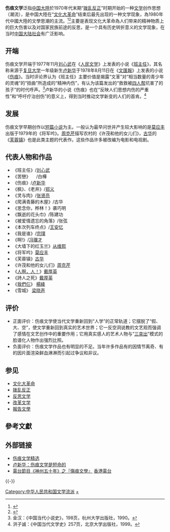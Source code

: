 '''伤痕文学'''泛指[[中国大陸|中国大陸]]於1970年代末期“[[拨乱反正|拨乱反正]]”时期开始的一种[[文学|文学]]创作思想（潮流），是中国大陸在“[[文化大革命|文化大革命]]”结束后最先出现的一种文学现象，為1980年代中國大陸的文學思潮的主流。<ref>{{Cite web|title=文革结束后 “伤痕文学”展露伤痕_资讯_凤凰网|url=http://news.ifeng.com/history/1/jishi/200805/0530_2663_571252_1.shtml|accessdate=2019-10-26|work=news.ifeng.com|archive-date=2019-10-26|archive-url=https://web.archive.org/web/20191026045608/http://news.ifeng.com/history/1/jishi/200805/0530_2663_571252_1.shtml|dead-url=no}}</ref><ref>{{Cite web|title=透视中国：海外伤痕文学与高大全|url=http://www.bbc.co.uk/zhongwen/simp/china_watch/2013/02/130219_china_watch_fuping_controversy.shtml|accessdate=2019-10-26|author=|date=|format=|work=www.bbc.co.uk|publisher=BBC中文网|language=zh-Hans|archive-date=2013-04-01|archive-url=https://web.archive.org/web/20130401041458/http://www.bbc.co.uk/zhongwen/simp/china_watch/2013/02/130219_china_watch_fuping_controversy.shtml|dead-url=no}}</ref>主要是表现文化大革命為人们带来的精神物质上的巨大伤害以及对国家民族前途的反思，是一个具有历史转折意义的文学现象，在当时[[中华人民共和国社会|中国大陆社会]]有广泛影响。

== 开端 ==
伤痕文学开端于1977年11月[[刘心武|刘心武]]在《[[人民文学|人民文学]]》上发表的小说《[[班主任_(小说)|班主任]]》，其名称来源于[[复旦大学|复旦大学]]一年级新生[[卢新华|卢新华]]于1978年8月11日在《[[文匯報_(上海)|文匯報]]》上发表的小说《[[伤痕_(小说)|伤痕]]》。当时评论界认为《班主任》主要价值是揭露“文革”对“相当数量的青少年的灵魂”的“扭曲”所造成的“精神内伤”，有认为该篇发出的“救救被[[四人帮|四人帮]]坑害了的孩子”的时代呼声。<ref>金汉：《中国当代小说史》，198页，杭州大学出版社，1990。</ref>卢新华的小说《伤痕》也在“反映人们思想内伤的严重性”和“呼吁疗治创伤”的意义上，得到当时推动文学新变的人们的首肯。<ref>洪子诚：《中国当代文学史》257页，北京大学出版社，1999。</ref>

== 发展 ==
伤痕文学早期创作以[[短篇小说|短篇小说]]为主。一般认为最早问世并产生较大影响的是[[莫应丰|莫应丰]]出版于1979年的《将军吟》。[[周克芹|周克芹]]描写农村的《许茂和他的女儿们》，[[古华|古华]]的《[[芙蓉镇_(小说)|芙蓉镇]]》也是此类主题的代表作。这些作品许多被改编为电影和电视剧。

== 代表人物和作品 ==
*《班主任》/[[刘心武|刘心武]]　 
*《苦戀》 　/白樺 
*《伤痕》/[[卢新华|卢新华]]
*《枫》、《老井》/[[郑义_(作家)|郑义]]
*《灵与肉》/[[张贤亮|张贤亮]]
*《爬满青藤的木屋》/古华
*《思念你，桦林！》袭巧明
*《飘逝的花头巾》/陈建功
*《被爱情遗忘的角落》/张弦
*《本次列车终点》/[[王安忆|王安忆]]
*《我是谁》/[[宗璞|宗璞]] 
*《啊!》/[[冯骥才|冯骥才]] 
*《大墙下的红玉兰》[[从维熙|从维熙]]
*《将军吟》[[莫应丰|莫应丰]]
*《芙蓉镇》[[古华|古华]]
*《许茂和他的女儿们》[[周克芹|周克芹]]
*《[[人啊，人！|人啊，人！]]》[[戴厚英|戴厚英]]
*《詩人之死》[[戴厚英|戴厚英]]
*《[[我們仨|我們仨]]》 [[楊絳|楊絳]]
*《雪城》 [[梁晓声|梁晓声]]

== 评价 ==
{{无来源章节}}
* 正面评价：伤痕文学使当代文学重新回到“人学”的正常轨道；它摆脱了“假、大、空”，使文学重新回到真实的艺术世界；它一反空洞说教的文艺观而强调了感情在文艺创作中的重要作用；它用真实感人的艺术人物与“[[三突出|三突出]]”模式的脸谱化人物作出强烈比照。
* 负面评价：伤痕文学作品也有明显的不足。当年许多作品有的因情节离奇、有的因片面渲染鲜血淋淋而引起过争议和非议。

== 参见 ==
{{Portal box|中华人民共和国|文学}}
* [[文化大革命|文化大革命]]
*[[拨乱反正|拨乱反正]]
* [[反思文学|反思文学]]
*[[改革文学|改革文学]]
* [[報告文學|報告文學]]

== 參考文獻 ==
{{Reflist|2}}

== 外部链接 ==
* [http://www.white-collar.net/wx_hsz/index/jdlm_02_sh.htm 伤痕文学精选] {{Wayback|url=http://www.white-collar.net/wx_hsz/index/jdlm_02_sh.htm |date=20190511072853 }}
* [http://finance.eastday.com/eastday/node7209/node7248/node7363/userobject1ai599309.html 卢新华：伤痕文学是短命的] {{Wayback|url=http://finance.eastday.com/eastday/node7209/node7248/node7363/userobject1ai599309.html |date=20181225080035 }}
* [http://www.rthk.org.hk/rthk/radio1/Chinese_Contemporary_History/20060715.html 電台節目《神州五十年》之『傷痕文學』] {{Wayback|url=http://www.rthk.org.hk/rthk/radio1/Chinese_Contemporary_History/20060715.html |date=20070717234609 }} [[香港電台|香港電台]]


{{-}}
{{中国近现代文学}}
{{文革题材作品}}

[[Category:中华人民共和国文学流派|Category:中华人民共和国文学流派]]
[[Category:文化大革命背景作品|+]]